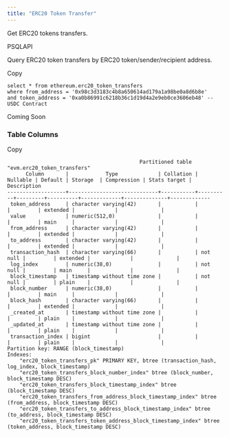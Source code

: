 ```yaml
---
title: "ERC20 Token Transfer"
---
```


Get ERC20 tokens transfers.

PSQLAPI

Query ERC20 token transfers by ERC20 token/sender/recipient address.

Copy

```
select * from ethereum.erc20_token_transfers 
where from_address = '0x98c3d3183c4b8a650614ad179a1a98be0a8d6b8e'
and token_address = '0xa0b86991c6218b36c1d19d4a2e9eb0ce3606eb48' -- USDC Contract
```

Coming Soon

### **Table Columns**

Copy

```
                                           Partitioned table "evm.erc20_token_transfers"
      Column       |            Type             | Collation | Nullable | Default | Storage  | Compression | Stats target | Description 
-------------------+-----------------------------+-----------+----------+---------+----------+-------------+--------------+-------------
 token_address     | character varying(42)       |           |          |         | extended |             |              | 
 value             | numeric(512,0)              |           |          |         | main     |             |              | 
 from_address      | character varying(42)       |           |          |         | extended |             |              | 
 to_address        | character varying(42)       |           |          |         | extended |             |              | 
 transaction_hash  | character varying(66)       |           | not null |         | extended |             |              | 
 log_index         | numeric(38,0)               |           | not null |         | main     |             |              | 
 block_timestamp   | timestamp without time zone |           | not null |         | plain    |             |              | 
 block_number      | numeric(38,0)               |           |          |         | main     |             |              | 
 block_hash        | character varying(66)       |           |          |         | extended |             |              | 
 _created_at       | timestamp without time zone |           |          |         | plain    |             |              | 
 _updated_at       | timestamp without time zone |           |          |         | plain    |             |              | 
 transaction_index | bigint                      |           |          |         | plain    |             |              | 
Partition key: RANGE (block_timestamp)
Indexes:
    "erc20_token_transfers_pk" PRIMARY KEY, btree (transaction_hash, log_index, block_timestamp)
    "erc20_token_transfers_block_number_index" btree (block_number, block_timestamp DESC)
    "erc20_token_transfers_block_timestamp_index" btree (block_timestamp DESC)
    "erc20_token_transfers_from_address_block_timestamp_index" btree (from_address, block_timestamp DESC)
    "erc20_token_transfers_to_address_block_timestamp_index" btree (to_address, block_timestamp DESC)
    "erc20_token_transfers_token_address_block_timestamp_index" btree (token_address, block_timestamp DESC)
```


